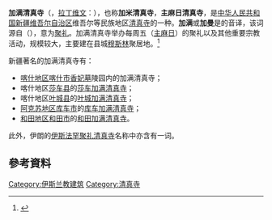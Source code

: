 '''加满清真寺'''（{{lang-ug|جامە مەسچىتى}}，[[拉丁维文|拉丁维文]]：{{lang|ug|Jame Meschiti}}），也称'''加米清真寺'''，'''主麻日清真寺'''，是[[中华人民共和国|中华人民共和国]][[新疆维吾尔自治区|新疆维吾尔自治区]]维吾尔等民族地区[[清真寺|清真寺]]的一种。'''加满'''或'''加曼'''是{{lang-ug|جامە}}的音译，该词源自{{lang-ar|جامع}}（{{transl|ar|jāmiʿ}}），意为[[礼拜_(伊斯兰教)|聚礼]]。加满清真寺举办每周五（[[主麻日|主麻日]]）的聚礼以及其他重要宗教活动，规模较大，主要建在县城[[穆斯林|穆斯林]]聚居地。<ref>{{cite web |title=新疆维吾尔族地区的清真寺 |url=http://www.xjass.cn/mzwh/content/2008-08/05/content_27246.htm |website=新疆哲学社会科学网 |accessdate=2021-03-26 |date=2008-08-05 |archive-date=2019-06-02 |archive-url=https://web.archive.org/web/20190602090637/http://www.xjass.cn/mzwh/content/2008-08/05/content_27246.htm }}</ref>

新疆著名的加满清真寺有：
* [[喀什地区|喀什地区]][[喀什市|喀什市]][[香妃墓|香妃墓]]陵园内的加满清真寺；
* 喀什地区[[莎车县|莎车县]]的[[莎车加满清真寺|莎车加满清真寺]]；
* 喀什地区[[叶城县|叶城县]]的[[叶城加满清真寺|叶城加满清真寺]]；
* [[阿克苏地区|阿克苏地区]][[库车市|库车市]]的[[库车加满清真寺|库车加满清真寺]]；
* [[和田地区|和田地区]][[和田市|和田市]]的[[和田加满清真寺|和田加满清真寺]]。

此外，伊朗的[[伊斯法罕聚礼清真寺|伊斯法罕聚礼清真寺]]名称中亦含有{{lang-fa|جامع}}一词。

== 參考資料 ==
{{REFLIST}}

[[Category:伊斯兰教建筑|Category:伊斯兰教建筑]]
[[Category:清真寺|Category:清真寺]]